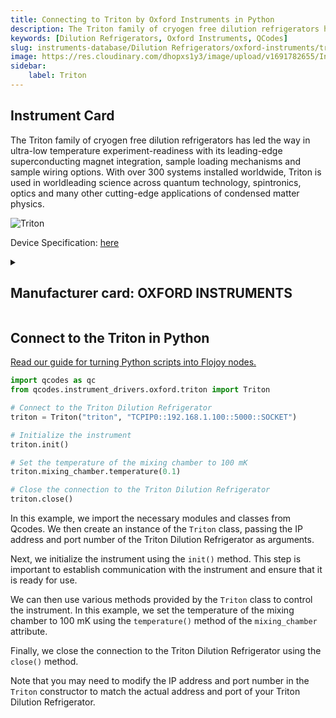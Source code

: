 ```yaml
---
title: Connecting to Triton by Oxford Instruments in Python
description: The Triton family of cryogen free dilution refrigerators has led the way in ultra-low temperature experiment-readiness with its leading-edge superconducting magnet integration, sample loading mechanisms and sample wiring options. With over 300 systems installed worldwide, Triton is used in worldleading science across quantum technology, spintronics, optics and many other cutting-edge applications of condensed matter physics.
keywords: [Dilution Refrigerators, Oxford Instruments, QCodes] 
slug: instruments-database/Dilution Refrigerators/oxford-instruments/triton 
image: https://res.cloudinary.com/dhopxs1y3/image/upload/v1691782655/Instruments/Dilution%20Refrigerator/Triton/Triton.jpg
sidebar:
    label: Triton 
---
```



## Instrument Card

The Triton family of cryogen free dilution refrigerators has led
the way in ultra-low temperature experiment-readiness with its
leading-edge superconducting magnet integration, sample loading
mechanisms and sample wiring options.
With over 300 systems installed worldwide, Triton is used in worldleading science across quantum technology, spintronics, optics and
many other cutting-edge applications of condensed matter physics.

![Triton](https://res.cloudinary.com/dhopxs1y3/image/upload/v1691782655/Instruments/Dilution%20Refrigerator/Triton/Triton.jpg)

Device Specification: [here](/instruments-database/all-instruments)

<details style={{ marginTop: "15px"}}>
<summary><h2 style={{display:'inline'}}>Manufacturer card: OXFORD INSTRUMENTS</h2></summary>

![OXFORD INSTRUMENTS](https://res.cloudinary.com/dhopxs1y3/image/upload/v1692806167/Instruments/Vendor%20Logos/Oxford_Instruments.png)

Oxford Instruments plc is a United Kingdom manufacturing and research company that designs and manufactures tools and systems for industry and research. The company is headquartered in Abingdon, Oxfordshire, England, with sites in the United Kingdom, United States, Europe, and Asia.[2] It is listed on the London Stock Exchange and is a constituent of the FTSE 250 Index.[3]

- Headquarters: Abingdon, United Kingdom
- Yearly Revenue (millions, USD): 367.3
- Vendor Website: [here](https://www.oxinst.com/)

</details>


<FeaturedInstrumentVideo category="DILUTION_REFRIGERATORS" />

## Connect to the Triton in Python

[Read our guide for turning Python scripts into Flojoy nodes.](https://docs.flojoy.ai/contribution/blocks/custom-flojoy-block/)



<Tabs>
<TabItem value="Flojoy" label="Flojoy" className="flojoy-instrument-tabs">

<SectionsCard category="DILUTION_REFRIGERATORS" manufacturer="Oxford Instruments"></SectionsCard>

</TabItem>
<TabItem value="QCodes" label="QCodes">


```python
import qcodes as qc
from qcodes.instrument_drivers.oxford.triton import Triton

# Connect to the Triton Dilution Refrigerator
triton = Triton("triton", "TCPIP0::192.168.1.100::5000::SOCKET")

# Initialize the instrument
triton.init()

# Set the temperature of the mixing chamber to 100 mK
triton.mixing_chamber.temperature(0.1)

# Close the connection to the Triton Dilution Refrigerator
triton.close()
```

In this example, we import the necessary modules and classes from Qcodes. We then create an instance of the `Triton` class, passing the IP address and port number of the Triton Dilution Refrigerator as arguments. 

Next, we initialize the instrument using the `init()` method. This step is important to establish communication with the instrument and ensure that it is ready for use.

We can then use various methods provided by the `Triton` class to control the instrument. In this example, we set the temperature of the mixing chamber to 100 mK using the `temperature()` method of the `mixing_chamber` attribute.

Finally, we close the connection to the Triton Dilution Refrigerator using the `close()` method.

Note that you may need to modify the IP address and port number in the `Triton` constructor to match the actual address and port of your Triton Dilution Refrigerator.

</TabItem>
</Tabs>